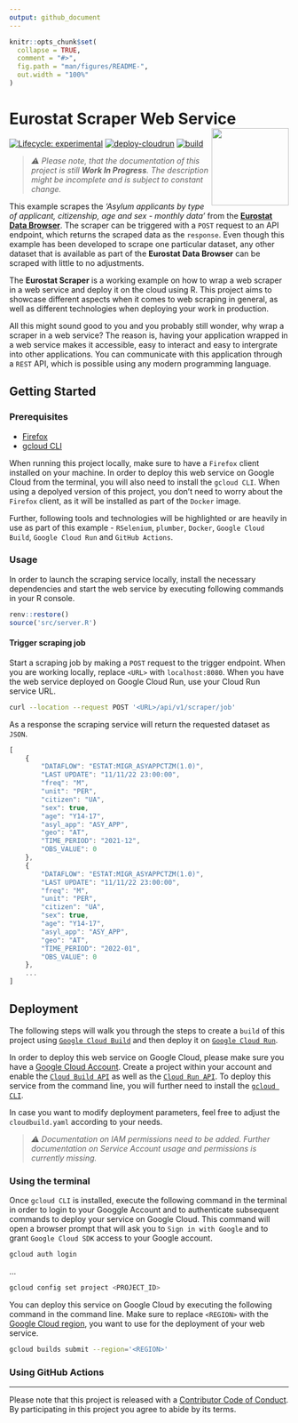 ```yaml
---
output: github_document
---
```


<!-- README.md is generated from README.Rmd. Please edit that file -->

```r
knitr::opts_chunk$set(
  collapse = TRUE,
  comment = "#>",
  fig.path = "man/figures/README-",
  out.width = "100%"
)
```

# Eurostat Scraper Web Service<img src="man/figures/logo.png" align="right" height="139"/>

<!-- badges: start -->

[![Lifecycle: experimental](https://lifecycle.r-lib.org/articles/figures/lifecycle-experimental.svg)](https://lifecycle.r-lib.org/articles/stages.html#experimental) [![deploy-cloudrun](https://github.com/data-for-good-concepts/eurostat-scraper/actions/workflows/deploy-cloudrun.yaml/badge.svg)](https://github.com/data-for-good-concepts/eurostat-scraper/actions/workflows/deploy-cloudrun.yaml)
[![build](https://github.com/data-for-good-concepts/eurostat-scraper/actions/workflows/dry-run-docker-build.yaml/badge.svg)](https://github.com/data-for-good-concepts/eurostat-scraper/actions/workflows/dry-run-docker-build.yaml)

<!-- badges: end -->

> _⚠️ Please note, that the documentation of this project is still 
**Work In Progress**. The description might be incomplete and is subject to 
constant change._  

This example scrapes the _'Asylum applicants by type of applicant, citizenship, age and sex - monthly data'_ from the [**Eurostat Data Browser**](https://ec.europa.eu/eurostat/databrowser/view/MIGR_ASYAPPCTZM/default/table?lang=en). 
The scraper can be triggered with a `POST` request to an API endpoint, which 
returns the scraped data as the `response`. Even though this example has been 
developed to scrape one particular dataset, any other dataset that is available
as part of the **Eurostat Data Browser** can be scraped with little to no 
adjustments.

The **Eurostat Scraper** is a working example on how to wrap a web scraper in a 
web service and deploy it on the cloud using R. This project aims to showcase 
different aspects when it comes to web scraping in general, as well as different
technologies when deploying your work in production.

All this might sound good to you and you probably still wonder, why wrap a 
scraper in a web service? The reason is, having your application wrapped in a 
web service makes it accessible, easy to interact and easy to intergrate into
other applications. You can communicate with this application through 
a `REST` API, which is possible using any modern programming language.

## Getting Started

### Prerequisites

- [Firefox](https://www.mozilla.org/)  
- [gcloud CLI](https://cloud.google.com/sdk/docs/install)  

When running this project locally, make sure to have a `Firefox` client 
installed on your machine. In order to deploy this web service on Google Cloud 
from the terminal, you will also need to install the `gcloud CLI`. When using a
depolyed version of this project, you don't need to worry about the `Firefox` 
client, as it will be installed as part of the `Docker` image. 

Further, following tools and technologies will be highlighted or are heavily in
use as part of this example - `RSelenium`, `plumber`, `Docker`,
`Google Cloud Build`, `Google Cloud Run` and `GitHub Actions`.

### Usage

In order to launch the scraping service locally, install the necessary
dependencies and start the web service by executing following commands in your 
R console. 

```r
renv::restore()
source('src/server.R')
```

#### Trigger scraping job

Start a scraping job by making a `POST` request to the trigger endpoint. 
When you are working locally, replace `<URL>` with `localhost:8080`. When you 
have the web service deployed on Google Cloud Run, use your Cloud Run service 
URL.

```bash
curl --location --request POST '<URL>/api/v1/scraper/job'
```

As a response the scraping service will return the requested dataset as `JSON`.

```js
[
    {
        "DATAFLOW": "ESTAT:MIGR_ASYAPPCTZM(1.0)",
        "LAST UPDATE": "11/11/22 23:00:00",
        "freq": "M",
        "unit": "PER",
        "citizen": "UA",
        "sex": true,
        "age": "Y14-17",
        "asyl_app": "ASY_APP",
        "geo": "AT",
        "TIME_PERIOD": "2021-12",
        "OBS_VALUE": 0
    },
    {
        "DATAFLOW": "ESTAT:MIGR_ASYAPPCTZM(1.0)",
        "LAST UPDATE": "11/11/22 23:00:00",
        "freq": "M",
        "unit": "PER",
        "citizen": "UA",
        "sex": true,
        "age": "Y14-17",
        "asyl_app": "ASY_APP",
        "geo": "AT",
        "TIME_PERIOD": "2022-01",
        "OBS_VALUE": 0
    },
    ...
]
```

## Deployment

The following steps will walk you through the steps to create a `build` of this 
project using [`Google Cloud Build`](https://cloud.google.com/build/docs/overview#:~:text=Cloud%20Build%20is%20a%20service,Docker%20containers%20or%20Java%20archives.) and then deploy it on [`Google Cloud Run`](https://cloud.google.com/run/docs/overview/what-is-cloud-run).

In order to deploy this web service on Google Cloud, please make sure you have a
[Google Cloud Account](https://cloud.google.com/). Create a project within your 
account and enable the [`Cloud Build API`](https://console.cloud.google.com/apis/library/cloudbuild.googleapis.com) 
as well as the [`Cloud Run API`](https://console.cloud.google.com/apis/library/run.googleapis.com).
To deploy this service from the command line, you will further
need to install the [`gcloud CLI`](https://cloud.google.com/sdk/docs/install).

In case you want to modify deployment parameters, feel free to adjust the 
`cloudbuild.yaml` according to your needs.

> _⚠️ Documentation on IAM permissions need to be added. Further documentation 
on Service Account usage and permissions is currently missing._  

### Using the terminal

Once `gcloud CLI` is installed, execute the following command in the terminal 
in order to login to your Googgle Account and to authenticate subsequent 
commands to deploy your service on Google Cloud. This command will open a 
browser prompt that will ask you to `Sign in with Google` and to grant
`Google Cloud SDK` access to your Google account.

```bash
gcloud auth login
```

...

```bash
gcloud config set project <PROJECT_ID>
```

You can deploy this service on Google Cloud by executing the following command 
in the command line. Make sure to replace `<REGION>` with the 
[Google Cloud region](https://cloud.google.com/compute/docs/regions-zones), 
you want to use for the deployment of your web service.

```bash
gcloud builds submit --region='<REGION>'
```

### Using GitHub Actions

---
Please note that this project is released with a [Contributor Code of Conduct](CODE_OF_CONDUCT.md).
By participating in this project you agree to abide by its terms.
